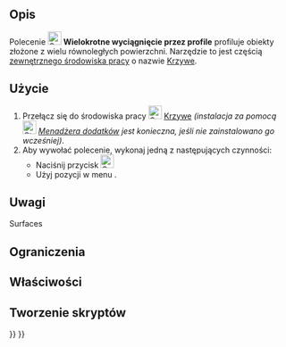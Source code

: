 <languages/>

{{Docnav/pl
|[[Curves_ReflectLines/pl|Linie odbicia]]
|[[Curves_BlendSurf2/pl|BlendSurface]]
|[[Curves_Workbench/pl|środowisko pracu Krzywe]]
|IconL=Curves_ReflectLines.svg
|IconR=Curves_BlendSurf2.svg
|IconC=Curves_workbench_icon.svg
}}

{{GuiCommand
|Name=Curves MultiLoft
|Name/pl=Krzywe: Wielokrotne wyciągnięcie przez profile
|MenuLocation=Surfaces → MultiLoft
|Workbenches=[[Curves_Workbench/pl|Krzywe]]
}}

<span id="Description"></span>
==Opis==

Polecenie [[Image:Curves_MultiLoft.svg|24px]] '''Wielokrotne wyciągnięcie przez profile''' profiluje obiekty złożone z wielu równoległych powierzchni.
Narzędzie to jest częścią [[External_workbenches/pl|zewnętrznego środowiska pracy]] o nazwie [[Curves_Workbench/pl|Krzywe]].

<span id="Usage"></span>
==Użycie==

# Przełącz się do środowiska pracy [[Image:Curves_workbench_icon.svg|24px]] [[Curves_Workbench/pl|Krzywe]] ''(instalacja za pomocą [[Image:Std_AddonMgr.svg|24px]] [[Std_AddonMgr/pl|Menadżera dodatków]] jest konieczna, jeśli nie zainstalowano go wcześniej)''.
# Aby wywołać polecenie, wykonaj jedną z następujących czynności:
#* Naciśnij przycisk [[Image:Curves_MultiLoft.svg|24px]]
#* Użyj pozycji w menu {{MenuCommand|Surfaces → MultiLoft}}.


<span id="Notes"></span>
==Uwagi==Surfaces


<span id="Limitations"></span>
==Ograniczenia==


<span id="Properties"></span>
==Właściwości==


<span id="Scripting"></span>
==Tworzenie skryptów==


{{Docnav/pl
|[[Curves_ReflectLines/pl|Linie odbicia]]
|[[Curves_BlendSurf2/pl|BlendSurface]]
|[[Curves_Workbench/pl|środowisko pracu Krzywe]]
|IconL=Curves_ReflectLines.svg
|IconR=Curves_BlendSurf2.svg
|IconC=Curves_workbench_icon.svg
}}

{{Curves Tools navi{{#translation:}}}}
{{Userdocnavi{{#translation:}}}}
